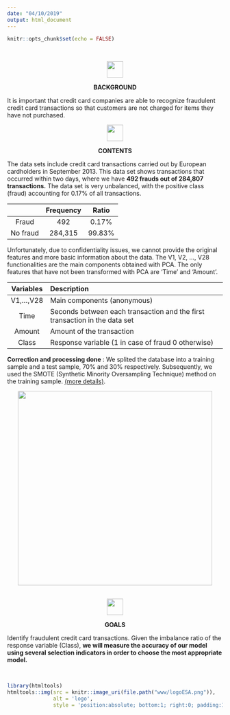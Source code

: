 ```yaml
---
date: "04/10/2019"
output: html_document
---
```


```r
knitr::opts_chunk$set(echo = FALSE)
```


&nbsp;


<center> ![](www/contexte.png){width=1cm} </center>
<p></p>
<center><strong> BACKGROUND </strong></center>
<p></p>
It is important that credit card companies are able to recognize fraudulent credit card transactions so that customers are not charged for items they have not purchased.
<p></p>

<center> ![](www/contenu.png){width=1cm} </center>
<p></p>
<center><strong> CONTENTS </strong></center>
<p></p>
The data sets include credit card transactions carried out by European cardholders in September 2013.
This data set shows transactions that occurred within two days, where we have <strong>492 frauds out of 284,807 transactions.</strong>
The data set is very unbalanced, with the positive class (fraud) accounting for 0.17% of all transactions.

|            | Frequency |   Ratio     |
|:----------:|:---------:|:-----------:|
| Fraud      |    492    | 0.17%       |
| No fraud   | 284,315    | 99.83%      |

Unfortunately, due to confidentiality issues, we cannot provide the original features and more basic information about the data. The V1, V2, ..., V28 functionalities are the main components obtained with PCA. The only features that have not been transformed with PCA are 'Time' and 'Amount'.


| Variables       | Description |
|:---------------:|:---------------------------------------------------------------------------|
| V1,...,V28      | Main components (anonymous)                                                |
| Time            | Seconds between each transaction and the first transaction in the data set |
| Amount          | Amount of the transaction                                                  |
| Class           | Response variable (1 in case of fraud 0 otherwise)                         |


<strong>Correction and processing done</strong> : We splited the database into a training sample and a test sample, 70% and 30% respectively. Subsequently, we used the SMOTE (Synthetic Minority Oversampling Technique) method on the training sample. [(more details)](http://rikunert.com/SMOTE_explained?fbclid=IwAR08i0mcS_fg6G_IEmtq2fjIjSg5PI1ESiLPrOZp3eoNkK2yKYLUKGZOCcA).
<p></p>
<center> ![](www/partition.png){width=12cm}</center>
&nbsp;
<p></p>
<center> ![](www/cible.png){width=1cm} </center>
<p></p>
<center><strong> GOALS </strong></center>
<p></p>
Identify fraudulent credit card transactions. Given the imbalance ratio of the response variable (Class), <strong>we will measure the accuracy of our model using several selection indicators in order to choose the most appropriate model. </strong>


&nbsp;


```r
library(htmltools)
htmltools::img(src = knitr::image_uri(file.path("www/logoESA.png")), 
               alt = 'logo', 
               style = 'position:absolute; bottom:1; right:0; padding:10px;width:2cm')
```


&nbsp;


